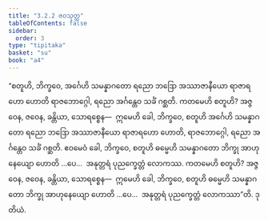 ```yaml
---
title: "3.2.2 ဇဝသုတ္တ"
tableOfContents: false
sidebar:
  order: 3
type: "tipitaka"
basket: "su"
book: "a4"
---
```



<DynamicBreadcrumb />

<Division number="112" book="a4">

<Paragraph number="739" book="a4">
“စတူဟိ, ဘိက္ခဝေ, အင်္ဂေဟိ သမန္နာဂတော ရညော ဘဒြော အဿာဇာနီယော ရာဇာရဟော ဟောတိ ရာဇဘောဂ္ဂေါ, ရညော အင်္ဂန္တေဝ သင်္ခံ ဂစ္ဆတိ. ကတမေဟိ စတူဟိ? အဇ္ဇဝေန, ဇဝေန, ခန္တိယာ, သောရစ္စေန—  ဣမေဟိ ခေါ, ဘိက္ခဝေ, စတူဟိ အင်္ဂေဟိ သမန္နာဂတော ရညော ဘဒြော အဿာဇာနီယော ရာဇာရဟော ဟောတိ, ရာဇဘောဂ္ဂေါ, ရညော အင်္ဂန္တေဝ သင်္ခံ ဂစ္ဆတိ.
</Paragraph>

<Paragraph number="740" book="a4">
ဧဝမေဝံ ခေါ, ဘိက္ခဝေ, စတူဟိ ဓမ္မေဟိ သမန္နာဂတော ဘိက္ခု အာဟုနေယျော ဟောတိ …ပေ…  အနုတ္တရံ ပုညက္ခေတ္တံ လောကဿ. ကတမေဟိ စတူဟိ? အဇ္ဇဝေန, ဇဝေန, ခန္တိယာ, သောရစ္စေန—  ဣမေဟိ ခေါ, ဘိက္ခဝေ, စတူဟိ ဓမ္မေဟိ သမန္နာဂတော ဘိက္ခု အာဟုနေယျော ဟောတိ …ပေ…  အနုတ္တရံ ပုညက္ခေတ္တံ လောကဿာ”တိ.

</Paragraph>
</Division>

<Paragraph number="741" type="center" book="a4">
ဒုတိယံ.
</Paragraph>